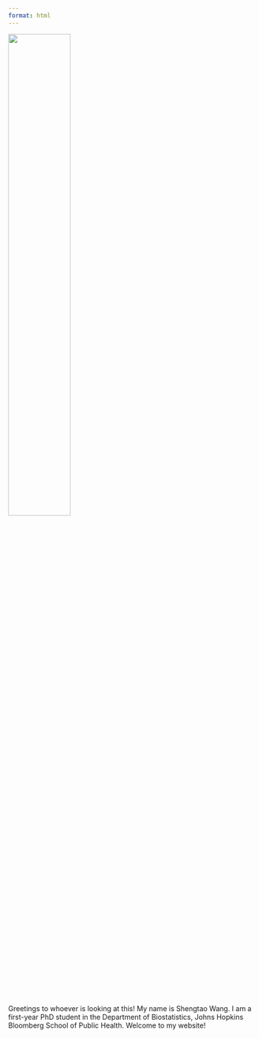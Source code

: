 ---
format: html
---

![](Bahamas.jpg){width=50% fig-align="center"}

Greetings to whoever is looking at this! My name is Shengtao Wang. I am a first-year PhD student in the Department of Biostatistics, Johns Hopkins Bloomberg School of Public Health. Welcome to my website!


